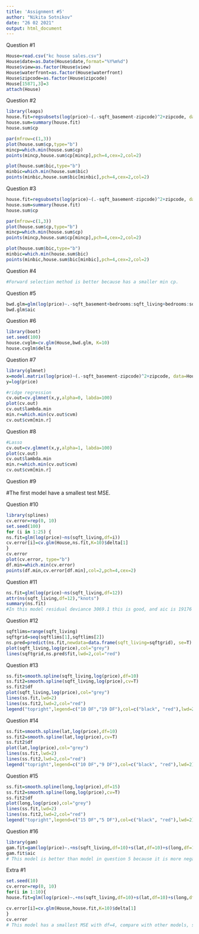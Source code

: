 ---
title: 'Assignment #5'
author: "Nikita Sotnikov"
date: "26 02 2021"
output: html_document
---

Question #1
```{r}
House=read.csv("kc house sales.csv")
House$date=as.Date(House$date,format="%Y%m%d")
House$view=as.factor(House$view)
House$waterfront=as.factor(House$waterfront)
House$zipcode=as.factor(House$zipcode)
House[15871,3]=3
attach(House)
```

Question #2
```{r warning=FALSE}
library(leaps)
house.fit=regsubsets(log(price)~(.-sqft_basement-zipcode)^2+zipcode, data=House, method="forward")
house.sum=summary(house.fit)
house.sum$cp

par(mfrow=c(1,3))
plot(house.sum$cp,type="b")
mincp=which.min(house.sum$cp)
points(mincp,house.sum$cp[mincp],pch=4,cex=2,col=2)

plot(house.sum$bic,type="b")
minbic=which.min(house.sum$bic)
points(minbic,house.sum$bic[minbic],pch=4,cex=2,col=2)
```

Question #3
```{r}
house.fit=regsubsets(log(price)~(.-sqft_basement-zipcode)^2+zipcode, data=House, method="backward")
house.sum=summary(house.fit)
house.sum$cp

par(mfrow=c(1,3))
plot(house.sum$cp,type="b")
mincp=which.min(house.sum$cp)
points(mincp,house.sum$cp[mincp],pch=4,cex=2,col=2)

plot(house.sum$bic,type="b")
minbic=which.min(house.sum$bic)
points(minbic,house.sum$bic[minbic],pch=4,cex=2,col=2)

```

Question #4
```{r}
#Forward selection method is better because has a smaller min cp.
```
Question #5
```{r}
bwd.glm=glm(log(price)~.-sqft_basement+bedrooms:sqft_living+bedrooms:sqft_lot+bedrooms:floors+bedrooms:grade+bedrooms:sqft_above+bedrooms:long+bedrooms:sqft_lot15+bathrooms:sqft_lot+bathrooms:floors+bathrooms:sqft_above+bathrooms:yr_built+bathrooms:long+bathrooms:sqft_lot15+sqft_living:floors+sqft_living:sqft_above+sqft_living:yr_renovated+sqft_living:lat+sqft_living:long+sqft_living:sqft_living15+sqft_living:view+sqft_lot:yr_built+sqft_lot:sqft_lot15+floors:yr_built+floors:lat+condition:grade+condition:yr_built+condition:yr_renovated+condition:sqft_living+grade:long+grade:waterfront+sqft_above:yr_built+sqft_above:lat+yr_built:long+yr_built:sqft_living15+yr_renovated:lat+yr_renovated:view+lat:sqft_lot15+lat:waterfront+long:date+long:view+long:waterfront+view:waterfront, House, family=gaussian)
bwd.glm$aic
```
Question #6
```{r warning=FALSE}
library(boot)
set.seed(100)
house.cvglm=cv.glm(House,bwd.glm, K=10)
house.cvglm$delta
```

Question #7
```{r}
library(glmnet)
x=model.matrix(log(price)~(.-sqft_basement-zipcode)^2+zipcode, data=House)[,-1]
y=log(price)

#ridge regression
cv.out=cv.glmnet(x,y,alpha=0, labda=100)
plot(cv.out)
cv.out$lambda.min
min.r=which.min(cv.out$cvm)
cv.out$cvm[min.r]
```

Question #8
```{r}
#Lasso
cv.out=cv.glmnet(x,y,alpha=1, labda=100)
plot(cv.out)
cv.out$lambda.min
min.r=which.min(cv.out$cvm)
cv.out$cvm[min.r]
```

Question #9

#The first model have a smallest test MSE.

Question #10
```{r}
library(splines)
cv.error=rep(0, 10)
set.seed(100)
for (i in 1:25) {
ns.fit=glm(log(price)~ns(sqft_living,df=i))
cv.error[i]=cv.glm(House,ns.fit,K=10)$delta[1]
}
cv.error
plot(cv.error, type="b")
df.min=which.min(cv.error)
points(df.min,cv.error[df.min],col=2,pch=4,cex=2)
```

Question #11
```{r}
ns.fit=glm(log(price)~ns(sqft_living,df=12))
attr(ns(sqft_living,df=12),"knots")
summary(ns.fit)
#In this model residual deviance 3069.1 this is good, and aic is 19176 that's not very good, and Number of Fisher Scoring iteration is 2
```

Question #12
```{r}
sqftlims=range(sqft_living)
sqftgrid=seq(sqftlims[1],sqftlims[2])
ns.pred=predict(ns.fit,newdata=data.frame(sqft_living=sqftgrid), se=T)
plot(sqft_living,log(price),col="grey")
lines(sqftgrid,ns.pred$fit,lwd=2,col="red")
```

Question #13
```{r warning=FALSE}
ss.fit=smooth.spline(sqft_living,log(price),df=10)
ss.fit2=smooth.spline(sqft_living,log(price),cv=T)
ss.fit2$df
plot(sqft_living,log(price),col="grey")
lines(ss.fit,lwd=2)
lines(ss.fit2,lwd=2,col="red")
legend("topright",legend=c("10 DF","19 DF"),col=c("black", "red"),lwd=2)
```

Question #14
```{r}
ss.fit=smooth.spline(lat,log(price),df=10)
ss.fit2=smooth.spline(lat,log(price),cv=T)
ss.fit2$df
plot(lat,log(price),col="grey")
lines(ss.fit,lwd=2)
lines(ss.fit2,lwd=2,col="red")
legend("topright",legend=c("10 DF","9 DF"),col=c("black", "red"),lwd=2)
```

Question #15
```{r}
ss.fit=smooth.spline(long,log(price),df=15)
ss.fit2=smooth.spline(long,log(price),cv=T)
ss.fit2$df
plot(long,log(price),col="grey")
lines(ss.fit,lwd=2)
lines(ss.fit2,lwd=2,col="red")
legend("topright",legend=c("15 DF","5 DF"),col=c("black", "red"),lwd=2)
```

Question #16
```{r}
library(gam)
gam.fit=gam(log(price)~.+ns(sqft_living,df=10)+s(lat,df=10)+s(long,df=15)-sqft_basement+bedrooms:sqft_living+bedrooms:sqft_lot+bedrooms:floors+bedrooms:grade+bedrooms:sqft_above+bedrooms:long+bedrooms:sqft_lot15+bathrooms:sqft_lot+bathrooms:floors+bathrooms:sqft_above+bathrooms:yr_built+bathrooms:long+bathrooms:sqft_lot15+sqft_living:floors+sqft_living:sqft_above+sqft_living:yr_renovated+sqft_living:lat+sqft_living:long+sqft_living:sqft_living15+sqft_living:view+sqft_lot:yr_built+sqft_lot:sqft_lot15+floors:yr_built+floors:lat+condition:grade+condition:yr_built+condition:yr_renovated+condition:sqft_living+grade:long+grade:waterfront+sqft_above:yr_built+sqft_above:lat+yr_built:long+yr_built:sqft_living15+yr_renovated:lat+yr_renovated:view+lat:sqft_lot15+lat:waterfront+long:date+long:view+long:waterfront+view:waterfront, data=House)
gam.fit$aic
# This model is better than model in question 5 because it is more negative.
```
Extra #1
```{r warning=FALSE}
set.seed(10)
cv.error=rep(0, 10)
for(i in 1:10){
house.fit=glm(log(price)~.+ns(sqft_living,df=10)+s(lat,df=10)+s(long,df=15)-sqft_basement+bedrooms:sqft_living+bedrooms:sqft_lot+bedrooms:floors+bedrooms:grade+bedrooms:sqft_above+bedrooms:long+bedrooms:sqft_lot15+bathrooms:sqft_lot+bathrooms:floors+bathrooms:sqft_above+bathrooms:yr_built+bathrooms:long+bathrooms:sqft_lot15+sqft_living:floors+sqft_living:sqft_above+sqft_living:yr_renovated+sqft_living:lat+sqft_living:long+sqft_living:sqft_living15+sqft_living:view+sqft_lot:yr_built+sqft_lot:sqft_lot15+floors:yr_built+floors:lat+condition:grade+condition:yr_built+condition:yr_renovated+condition:sqft_living+grade:long+grade:waterfront+sqft_above:yr_built+sqft_above:lat+yr_built:long+yr_built:sqft_living15+yr_renovated:lat+yr_renovated:view+lat:sqft_lot15+lat:waterfront+long:date+long:view+long:waterfront+view:waterfront, data=House, family=gaussian)

cv.error[i]=cv.glm(House,house.fit,K=10)$delta[1]
}
cv.error
# This model has a smallest MSE with df=4, compare with other models, so this model is better.
```

